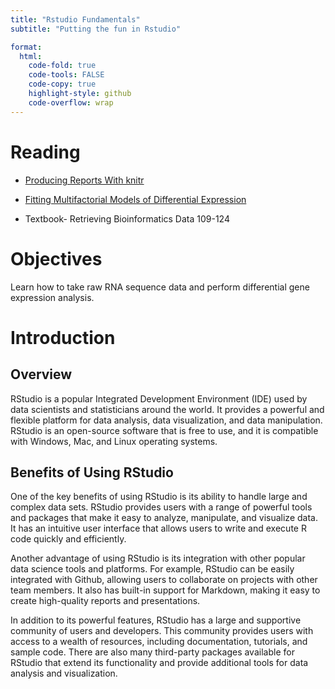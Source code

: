 ```yaml
---
title: "Rstudio Fundamentals"
subtitle: "Putting the fun in Rstudio"

format:
  html:
    code-fold: true
    code-tools: FALSE
    code-copy: true
    highlight-style: github
    code-overflow: wrap
---
```


# Reading

-   [Producing Reports With knitr](https://datacarpentry.org/genomics-r-intro/07-knitr-markdown/index.html)

-   [Fitting Multifactorial Models of Differential Expression](https://marineomics.github.io/FUN_01_DGE_comparison_v2.html)

-   Textbook- Retrieving Bioinformatics Data 109-124

# Objectives

Learn how to take raw RNA sequence data and perform differential gene expression analysis.

# Introduction


## Overview

RStudio is a popular Integrated Development Environment (IDE) used by data scientists and statisticians around the world. It provides a powerful and flexible platform for data analysis, data visualization, and data manipulation. RStudio is an open-source software that is free to use, and it is compatible with Windows, Mac, and Linux operating systems.

## Benefits of Using RStudio

One of the key benefits of using RStudio is its ability to handle large and complex data sets. RStudio provides users with a range of powerful tools and packages that make it easy to analyze, manipulate, and visualize data. It has an intuitive user interface that allows users to write and execute R code quickly and efficiently.

Another advantage of using RStudio is its integration with other popular data science tools and platforms. For example, RStudio can be easily integrated with Github, allowing users to collaborate on projects with other team members. It also has built-in support for Markdown, making it easy to create high-quality reports and presentations.

In addition to its powerful features, RStudio has a large and supportive community of users and developers. This community provides users with access to a wealth of resources, including documentation, tutorials, and sample code. There are also many third-party packages available for RStudio that extend its functionality and provide additional tools for data analysis and visualization.



